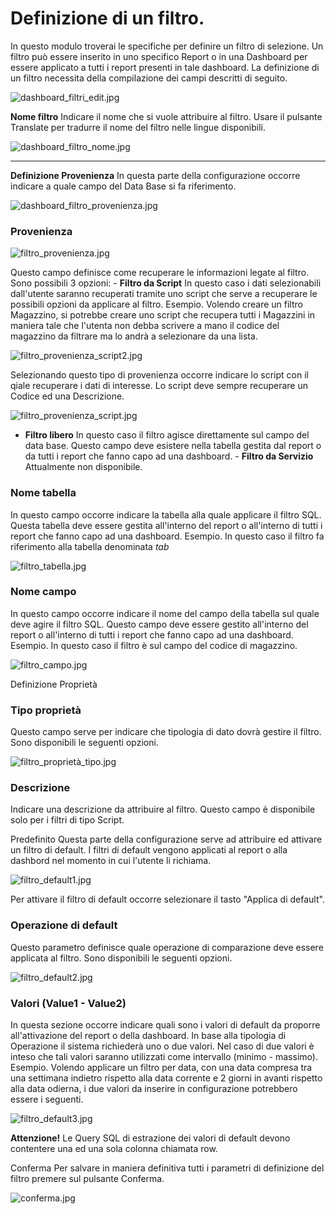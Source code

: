 # Definizione di un filtro.

 In questo modulo troverai le specifiche per definire un filtro di selezione. Un filtro può essere inserito in uno specifico Report o in una Dashboard per essere applicato a tutti i report presenti in tale dashboard.  La definizione di un filtro necessita della compilazione dei campi descritti di seguito.   

![dashboard_filtri_edit.jpg](/UFR/imgs/dashboard_filtri_edit.jpg)

  

**Nome filtro** Indicare il nome che si vuole attribuire al filtro. Usare il pulsante Translate per tradurre il nome del filtro nelle lingue disponibili. 

![dashboard_filtro_nome.jpg](/UFR/imgs/dashboard_filtro_nome.jpg)

  --- 

**Definizione Provenienza** In questa parte della configurazione occorre indicare a quale campo del Data Base si fa riferimento.  

![dashboard_filtro_provenienza.jpg](/UFR/imgs/dashboard_filtro_provenienza.jpg)



### Provenienza 

![filtro_provenienza.jpg](/UFR/imgs/filtro_provenienza.jpg)

 Questo campo definisce come recuperare le informazioni legate al filtro. Sono possibili 3 opzioni:  - **Filtro da Script** In questo caso i dati selezionabili dall'utente saranno recuperati tramite uno script che serve a recuperare le possibili opzioni da applicare al filtro. Esempio. Volendo creare un filtro Magazzino, si potrebbe creare uno script che recupera tutti i Magazzini in maniera tale che l'utenta non debba scrivere a mano il codice del magazzino da filtrare ma lo andrà a selezionare da una lista. 

![filtro_provenienza_script2.jpg](/UFR/imgs/filtro_provenienza_script2.jpg)

  Selezionando questo tipo di provenienza occorre indicare lo script con il qiale recuperare i dati di interesse. Lo script deve sempre recuperare un Codice ed una Descrizione. 

![filtro_provenienza_script.jpg](/UFR/imgs/filtro_provenienza_script.jpg)

 - **Filtro libero** In questo caso il filtro agisce direttamente sul campo del data base. Questo campo deve esistere nella tabella gestita dal report o da tutti i report che fanno capo ad una dashboard. - **Filtro da Servizio** Attualmente non disponibile. 

### Nome tabella

 In questo campo occorre indicare la tabella alla quale applicare il filtro SQL. Questa tabella deve essere gestita all'interno del report o all'interno di tutti i report che fanno capo ad una dashboard. Esempio. In questo caso il filtro fa riferimento alla tabella denominata *tab* 

![filtro_tabella.jpg](/UFR/imgs/filtro_tabella.jpg)

 

### Nome campo

 In questo campo occorre indicare il nome del campo della tabella sul quale deve agire il filtro SQL. Questo campo deve essere gestito all'interno del report o all'interno di tutti i report che fanno capo ad una dashboard. Esempio. In questo caso il filtro è sul campo del codice di magazzino. 

![filtro_campo.jpg](/UFR/imgs/filtro_campo.jpg)

 

Definizione Proprietà

### Tipo proprietà

 Questo campo serve per indicare che tipologia di dato dovrà gestire il filtro. Sono disponibili le seguenti opzioni. 

![filtro_proprietà_tipo.jpg](/UFR/imgs/filtro_proprietà_tipo.jpg)



### Descrizione 

Indicare una descrizione da attribuire al filtro. Questo campo è disponibile solo per i filtri di tipo Script. 

Predefinito Questa parte della configurazione serve ad attribuire ed attivare un filtro di default. I filtri di default vengono applicati al report o alla dashbord nel momento in cui l'utente li richiama.  

![filtro_default1.jpg](/UFR/imgs/filtro_default1.jpg)

 Per attivare il filtro di default occorre selezionare il tasto "Applica di default". 

### Operazione di default

Questo parametro definisce quale operazione di comparazione deve essere applicata al filtro. Sono disponibili le seguenti opzioni. 

![filtro_default2.jpg](/UFR/imgs/filtro_default2.jpg)

 

### Valori (Value1 - Value2) 

In questa sezione occorre indicare quali sono i valori di default da proporre all'attivazione del report o della dashboard. In base alla tipologia di Operazione il sistema richiederà uno o due valori. Nel caso di due valori è inteso che tali valori saranno utilizzati come intervallo (minimo - massimo). Esempio. Volendo applicare un filtro per data, con una data compresa tra una settimana indietro rispetto alla data corrente e 2 giorni in avanti rispetto alla data odierna, i due valori da inserire in configurazione potrebbero essere i seguenti.  

![filtro_default3.jpg](/UFR/imgs/filtro_default3.jpg)

 **Attenzione!** Le Query SQL di estrazione dei valori di default devono contentere una ed una sola colonna chiamata row. 

Conferma Per salvare in maniera definitiva tutti i parametri di definizione del filtro premere sul pulsante Conferma. 

![conferma.jpg](/UFR/imgs/conferma.jpg)

